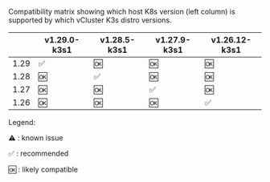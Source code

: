 Compatibility matrix showing which host K8s version (left column) is supported by which vCluster K3s distro versions.

|      |    v1.29.0-k3s1    |    v1.28.5-k3s1    |    v1.27.9-k3s1    |   v1.26.12-k3s1    |
|------|--------------------|--------------------|--------------------|--------------------|
| 1.29 | :white_check_mark: | :ok:               | :ok:               | :ok:               |
| 1.28 | :ok:               | :white_check_mark: | :ok:               | :ok:               |
| 1.27 | :ok:               | :ok:               | :white_check_mark: | :ok:               |
| 1.26 | :ok:               | :ok:               | :ok:               | :white_check_mark: |


Legend:

:warning: : known issue

:white_check_mark: : recommended

:ok: : likely compatible